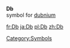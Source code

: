 '''Db'''<br>{{chemistry}} symbol for [[dubnium]]
[[Category:Symbols]]

[[fr:Db]]
[[ja:Db]]
[[pl:Db]]
[[zh:Db]]